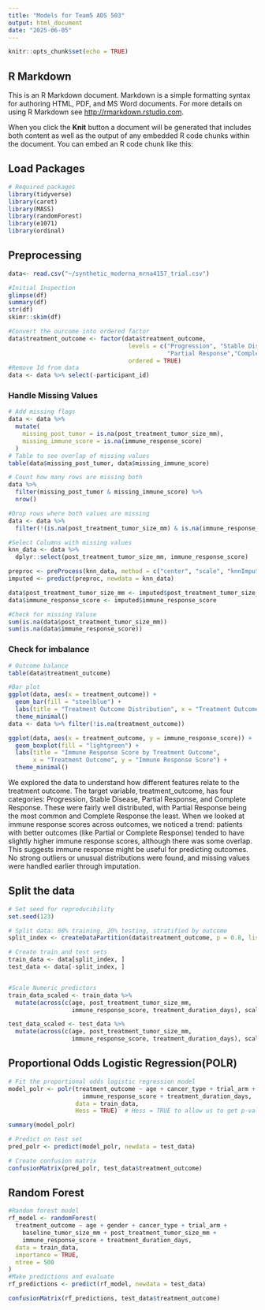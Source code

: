 ```yaml
---
title: "Models for Team5 ADS 503"
output: html_document
date: "2025-06-05"
---
```


```r
knitr::opts_chunk$set(echo = TRUE)
```

## R Markdown

This is an R Markdown document. Markdown is a simple formatting syntax for authoring HTML, PDF, and MS Word documents. For more details on using R Markdown see <http://rmarkdown.rstudio.com>.

When you click the **Knit** button a document will be generated that includes both content as well as the output of any embedded R code chunks within the document. You can embed an R code chunk like this:

## Load Packages

```r
# Required packages
library(tidyverse)
library(caret)
library(MASS)           
library(randomForest)    
library(e1071)            
library(ordinal)        

```

## Preprocessing

```r
data<- read.csv("~/synthetic_moderna_mrna4157_trial.csv")

#Initial Inspection
glimpse(df)
summary(df)
str(df)
skimr::skim(df)

#Convert the ourcome into ordered factor
data$treatment_outcome <- factor(data$treatment_outcome, 
                                  levels = c("Progression", "Stable Disease", 
                                             "Partial Response","Complete Response"),
                                  ordered = TRUE)
#Remove Id from data
data <- data %>% select(-participant_id)

```

### Handle Missing Values

```r
# Add missing flags 
data <- data %>%
  mutate(
    missing_post_tumor = is.na(post_treatment_tumor_size_mm),
    missing_immune_score = is.na(immune_response_score)
  )
# Table to see overlap of missing values
table(data$missing_post_tumor, data$missing_immune_score)

# Count how many rows are missing both
data %>%
  filter(missing_post_tumor & missing_immune_score) %>%
  nrow()

```

```r
#Drop rows where both values are missing
data <- data %>%
  filter(!(is.na(post_treatment_tumor_size_mm) & is.na(immune_response_score)))

#Select Columns with missing values
knn_data <- data %>%
  dplyr::select(post_treatment_tumor_size_mm, immune_response_score)

preproc <- preProcess(knn_data, method = c("center", "scale", "knnImpute"))
imputed <- predict(preproc, newdata = knn_data)

data$post_treatment_tumor_size_mm <- imputed$post_treatment_tumor_size_mm
data$immune_response_score <- imputed$immune_response_score

```

```r
#Check for missing Valuse
sum(is.na(data$post_treatment_tumor_size_mm))
sum(is.na(data$immune_response_score))

```

### Check for imbalance

```r
# Outcome balance
table(data$treatment_outcome)

#Bar plot
ggplot(data, aes(x = treatment_outcome)) +
  geom_bar(fill = "steelblue") +
  labs(title = "Treatment Outcome Distribution", x = "Treatment Outcome", y = "Count") +
  theme_minimal()
data <- data %>% filter(!is.na(treatment_outcome))


```

```r
ggplot(data, aes(x = treatment_outcome, y = immune_response_score)) +
  geom_boxplot(fill = "lightgreen") +
  labs(title = "Immune Response Score by Treatment Outcome",
       x = "Treatment Outcome", y = "Immune Response Score") +
  theme_minimal()

```

We explored the data to understand how different features relate to the treatment outcome. The target variable, treatment_outcome, has four categories: Progression, Stable Disease, Partial Response, and Complete Response. These were fairly well distributed, with Partial Response being the most common and Complete Response the least. When we looked at immune response scores across outcomes, we noticed a trend: patients with better outcomes (like Partial or Complete Response) tended to have slightly higher immune response scores, although there was some overlap. This suggests immune response might be useful for predicting outcomes. No strong outliers or unusual distributions were found, and missing values were handled earlier through imputation.

## Split the data

```r
# Set seed for reproducibility
set.seed(123)

# Split data: 80% training, 20% testing, stratified by outcome
split_index <- createDataPartition(data$treatment_outcome, p = 0.8, list = FALSE)

# Create train and test sets
train_data <- data[split_index, ]
test_data <- data[-split_index, ]


#Scale Numeric predictors
train_data_scaled <- train_data %>%
  mutate(across(c(age, post_treatment_tumor_size_mm,
                  immune_response_score, treatment_duration_days), scale))

test_data_scaled <- test_data %>%
  mutate(across(c(age, post_treatment_tumor_size_mm,
                  immune_response_score, treatment_duration_days), scale))

```

## Proportional Odds Logistic Regression(POLR)

```r
# Fit the proportional odds logistic regression model
model_polr <- polr(treatment_outcome ~ age + cancer_type + trial_arm +
                     immune_response_score + treatment_duration_days,
                   data = train_data,
                   Hess = TRUE)  # Hess = TRUE to allow us to get p-values later

summary(model_polr)

# Predict on test set
pred_polr <- predict(model_polr, newdata = test_data)

# Create confusion matrix
confusionMatrix(pred_polr, test_data$treatment_outcome)

```

## Random Forest

```r
#Random forest model
rf_model <- randomForest(
  treatment_outcome ~ age + gender + cancer_type + trial_arm +
    baseline_tumor_size_mm + post_treatment_tumor_size_mm +
    immune_response_score + treatment_duration_days,
  data = train_data,
  importance = TRUE,
  ntree = 500
)
#Make predictions and evaluate
rf_predictions <- predict(rf_model, newdata = test_data)

confusionMatrix(rf_predictions, test_data$treatment_outcome)

```

